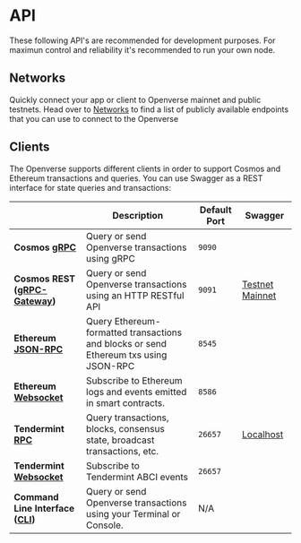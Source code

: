 # API

These following API's are recommended for development purposes. For maximun control and reliability it's recommended to run your own node.

## Networks

Quickly connect your app or client to Openverse mainnet and public testnets. Head over to [Networks](./api/networks) to find a list of publicly available endpoints that you can use to connect to the Openverse

## Clients

The Openverse supports different clients in order to support Cosmos and Ethereum transactions and queries. You can use Swagger as a REST interface for state queries and transactions:

|                                                                                  | Description                                                                          | Default Port | Swagger                                                             |
| -------------------------------------------------------------------------------- | ------------------------------------------------------------------------------------ | ------------ | ------------------------------------------------------------------- |
| **Cosmos [gRPC](./cosmos-grpc.md#cosmos-grpc)**                                  | Query or send Openverse transactions using gRPC                                          | `9090`       |                                                                     |
| **Cosmos REST ([gRPC-Gateway](./cosmos-grpc.md#cosmos-http-rest-grpc-gateway))** | Query or send Openverse transactions using an HTTP RESTful API                           | `9091`       | [Testnet](https://api.openverse.dev/) [Mainnet](https://api.openverse.network/) |
| **Ethereum [JSON-RPC](./ethereum-json-rpc/index.md)**                            | Query Ethereum-formatted transactions and blocks or send Ethereum txs using JSON-RPC | `8545`       |                                                                     |
| **Ethereum [Websocket](./ethereum-json-rpc/index.md#ethereum-websocket)**        | Subscribe to Ethereum logs and events emitted in smart contracts.                    | `8586`       |                                                                     |
| **Tendermint [RPC](#tendermint-rpc)**                                            | Query transactions, blocks, consensus state, broadcast transactions, etc.            | `26657`      | [Localhost](https://docs.tendermint.com/v0.34/rpc/)                 |
| **Tendermint [Websocket](#tendermint-websocket)**                                | Subscribe to Tendermint ABCI events                                                  | `26657`      |                                                                     |
| **Command Line Interface ([CLI](../../protocol/openverse-cli))**                     | Query or send Openverse transactions using your Terminal or Console.                     | N/A          |                                                                     |
